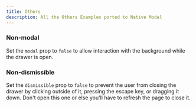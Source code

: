 ```yaml
---
title: Others
description: All the Others Examples ported to Native Modal
---
```


### Non-modal
Set the `modal` prop to `false` to allow interaction with the background while the drawer is open.

<ComponentPreview name="other-default-demo" mobilePreviewLink="/vaul/other" />

### Non-dismissible
Set the `dismissible` prop to `false` to prevent the user from closing the drawer by clicking outside of it, pressing the escape key, or dragging it down. Don't open this one or else you'll have to refresh the page to close it.

<ComponentPreview name="non-dismissible-default-demo" mobilePreviewLink="/vaul/other/non-dismissible" />
